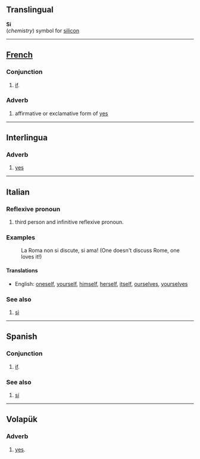 ==Translingual==
'''Si'''<br>(''chemistry'') symbol for [[silicon]]

----
==[[French]]==
===Conjunction===
# [[if]].

===Adverb===
# affirmative or exclamative form of [[yes]]

----
==Interlingua==
===Adverb===
# [[yes]]

----
==Italian==
===Reflexive pronoun===
# third person and infinitive reflexive pronoun.

===Examples===
:La Roma non si discute, si ama! (One doesn't discuss Rome, one loves it!)

====Translations====

*English: [[oneself]], [[yourself]], [[himself]], [[herself]], [[itself]], [[ourselves]], [[yourselves]]

===See also===
# [[sì#Italian|sì]]

----
==Spanish==
===Conjunction===
# [[if]].

===See also===
# [[sí#Spanish|sí]]

----
==Volapük==
===Adverb===
# [[yes]].